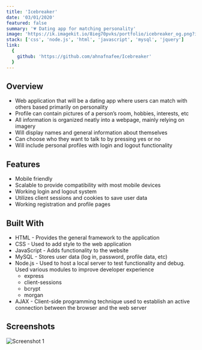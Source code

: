 ```yaml
---
title: 'Icebreaker'
date: '03/01/2020'
featured: false
summary: '💗 Dating app for matching personality'
image: 'https://ik.imagekit.io/8ieg70pvks/portfolio/icebreaker_og.png?ik-sdk-version=javascript-1.4.3&updatedAt=1670981729993'
stack: ['css', 'node.js', 'html', 'javascript', 'mysql', 'jquery']
link:
  {
    github: 'https://github.com/ahnafnafee/Icebreaker'
  }
---
```


## Overview

- Web application that will be a dating app where users can match with others based primarily on personality
- Profile can contain pictures of a person’s room, hobbies, interests, etc
- All information is organized neatly into a webpage, mainly relying on imagery
- Will display names and general information about themselves
- Can choose who they want to talk to by pressing yes or no
- Will include personal profiles with login and logout functionality


## Features

- Mobile friendly
- Scalable to provide compatibility with most mobile devices
- Working login and logout system
- Utilizes client sessions and cookies to save user data
- Working registration and profile pages


## Built With

- HTML - Provides the general framework to the application
- CSS - Used to add style to the web application
- JavaScript - Adds functionality to the website
- MySQL - Stores user data (log in, password, profile data, etc)
- Node.js - Used to host a local server to test functionality and debug. Used various modules to improve
developer experience
    - express
    - client-sessions
    - bcrypt
    - morgan
- AJAX - Client-side programming technique used to establish an active connection between the
browser and the web server

## Screenshots

![Screenshot 1](https://ik.imagekit.io/8ieg70pvks/portfolio/icebreaker_ss_01.png?ik-sdk-version=javascript-1.4.3)
